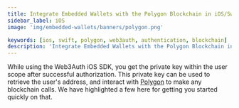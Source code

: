 ```yaml
---
title: Integrate Embedded Wallets with the Polygon Blockchain in iOS/Swift Applications
sidebar_label: iOS
image: 'img/embedded-wallets/banners/polygon.png'

keywords: [ios, swift, polygon, web3auth, authentication, blockchain]
description: 'Integrate Embedded Wallets with the Polygon Blockchain in iOS/Swift Applications | Embedded Wallets'
---
```



<SEO
  title="Integrate Embedded Wallets with the Polygon Blockchain in iOS/Swift Applications"
  description="Integrate Embedded Wallets with the Polygon Blockchain in iOS/Swift Applications | Embedded Wallets"
  image="https://docs.metamask.io/img/embedded-wallets/banners/polygon.png"
  slug="/embedded-wallets/connect-blockchain/evm/polygon/ios"
/>

While using the Web3Auth iOS SDK, you get the private key within the user scope after successful authorization. This private key can be used to retrieve the user's address, and interact with [Polygon](https://polygon.technology/) to make any blockchain calls. We have highlighted a few here for getting you started quickly on that.

<EVMInteraction />
